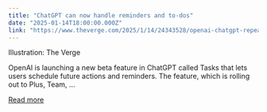 ```yaml
---
title: "ChatGPT can now handle reminders and to-dos"
date: "2025-01-14T18:00:00.000Z"
link: "https://www.theverge.com/2025/1/14/24343528/openai-chatgpt-repeating-tasks-agent-ai"
---
```


Illustration: The Verge
    

  
OpenAI is launching a new beta feature in ChatGPT called Tasks that lets users schedule future actions and reminders.
The feature, which is rolling out to Plus, Team, ...

[Read more](https://www.theverge.com/2025/1/14/24343528/openai-chatgpt-repeating-tasks-agent-ai)
